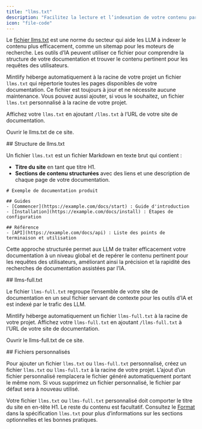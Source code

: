 ```yaml
---
title: "llms.txt"
description: "Facilitez la lecture et l’indexation de votre contenu par les LLMs"
icon: "file-code"
---
```



Le [fichier llms.txt](https://llmstxt.org) est une norme du secteur qui aide les LLM à indexer le contenu plus efficacement, comme un sitemap pour les moteurs de recherche. Les outils d’IA peuvent utiliser ce fichier pour comprendre la structure de votre documentation et trouver le contenu pertinent pour les requêtes des utilisateurs.

Mintlify héberge automatiquement à la racine de votre projet un fichier `llms.txt` qui répertorie toutes les pages disponibles de votre documentation. Ce fichier est toujours à jour et ne nécessite aucune maintenance. Vous pouvez aussi ajouter, si vous le souhaitez, un fichier `llms.txt` personnalisé à la racine de votre projet.

Affichez votre `llms.txt` en ajoutant `/llms.txt` à l’URL de votre site de documentation.

<PreviewButton href="https://mintlify.com/docs/llms.txt">Ouvrir le llms.txt de ce site.</PreviewButton>


<div id="llmstxt-structure">
  ## Structure de llms.txt
</div>

Un fichier `llms.txt` est un fichier Markdown en texte brut qui contient :

* **Titre du site** en tant que titre H1.
* **Sections de contenu structurées** avec des liens et une description de chaque page de votre documentation.

```mdx Example llms.txt
# Exemple de documentation produit

## Guides
- [Commencer](https://example.com/docs/start) : Guide d'introduction
- [Installation](https://example.com/docs/install) : Étapes de configuration

## Référence
- [API](https://example.com/docs/api) : Liste des points de terminaison et utilisation
```

Cette approche structurée permet aux LLM de traiter efficacement votre documentation à un niveau global et de repérer le contenu pertinent pour les requêtes des utilisateurs, améliorant ainsi la précision et la rapidité des recherches de documentation assistées par l’IA.


<div id="llms-fulltxt">
  ## llms-full.txt
</div>

Le fichier `llms-full.txt` regroupe l’ensemble de votre site de documentation en un seul fichier servant de contexte pour les outils d’IA et est indexé par le trafic des LLM.

Mintlify héberge automatiquement un fichier `llms-full.txt` à la racine de votre projet. Affichez votre `llms-full.txt` en ajoutant `/llms-full.txt` à l’URL de votre site de documentation.

<PreviewButton href="https://mintlify.com/docs/llms-full.txt">Ouvrir le llms-full.txt de ce site.</PreviewButton>



<div id="custom-files">
  ## Fichiers personnalisés
</div>

Pour ajouter un fichier `llms.txt` ou `llms-full.txt` personnalisé, créez un fichier `llms.txt` ou `llms-full.txt` à la racine de votre projet. L’ajout d’un fichier personnalisé remplacera le fichier généré automatiquement portant le même nom. Si vous supprimez un fichier personnalisé, le fichier par défaut sera à nouveau utilisé.

Votre fichier `llms.txt` ou `llms-full.txt` personnalisé doit comporter le titre du site en en-tête H1. Le reste du contenu est facultatif. Consultez le [Format](https://llmstxt.org/#format) dans la spécification `llms.txt` pour plus d’informations sur les sections optionnelles et les bonnes pratiques.
